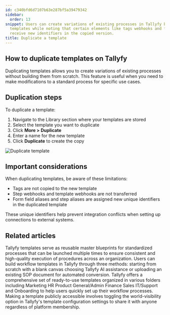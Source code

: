 ```yaml
---
id: c340bfd6d7107b63e287bf5a39479342
sidebar:
  order: 13
snippet: Users can create variations of existing processes in Tallyfy by duplicating
  templates while noting that certain elements like tags webhooks and field aliases
  receive new identifiers in the copied version.
title: Duplicate a template
---
```


## How to duplicate templates on Tallyfy

Duplicating templates allows you to create variations of existing processes without building them from scratch. This feature is useful when you need to make modifications to a standard process for specific use cases.

## Duplication steps

To duplicate a template:

1. Navigate to the Library section where your templates are stored
2. Select the template you want to duplicate
3. Click **More > Duplicate**
4. Enter a name for the new template
5. Click **Duplicate** to create the copy

![Duplicate template](https://screenshots.tallyfy.com/tallyfy%2Fpro%2Fdesktop-light-duplicate-template.png)

## Important considerations

When duplicating templates, be aware of these limitations:

* Tags are not copied to the new template
* Step webhooks and template webhooks are not transferred
* Form field aliases and step aliases are assigned new unique identifiers in the duplicated template

These unique identifiers help prevent integration conflicts when setting up connections to external systems.


## Related articles
<CardGrid>
<LinkTitleCard header="<b>Documenting > Templates</b>" href="/products/pro/documenting/templates/" > Tallyfy templates serve as reusable master blueprints for standardized processes that can be launched multiple times to ensure consistent and high-quality execution of procedures across an organization. </LinkTitleCard>
<LinkTitleCard header="<b>Templates > Create a template</b>" href="/products/pro/documenting/templates/create-template/" > Users can build workflow templates in Tallyfy through three methods: starting from scratch with a blank canvas choosing Tallyfy AI assistance or uploading an existing SOP document for automated conversion. </LinkTitleCard>
<LinkTitleCard header="<b>Templates > Sample Templates</b>" href="/products/pro/documenting/templates/how-can-i-access-tallyfys-sample-templates/" > Tallyfy offers a comprehensive set of ready-to-use templates organized in various folders including Marketing HR Product General/Admin Finance Sales IT/Support and Onboarding to help users quickly set up their workflow processes. </LinkTitleCard>
<LinkTitleCard header="<b>Templates > Publish a template</b>" href="/products/pro/documenting/templates/how-to-make-my-tallyfy-template-public/" > Making a template publicly accessible involves toggling the world-visibility option in Tallyfy's template configuration settings to share it with anyone regardless of platform membership. </LinkTitleCard>
</CardGrid>